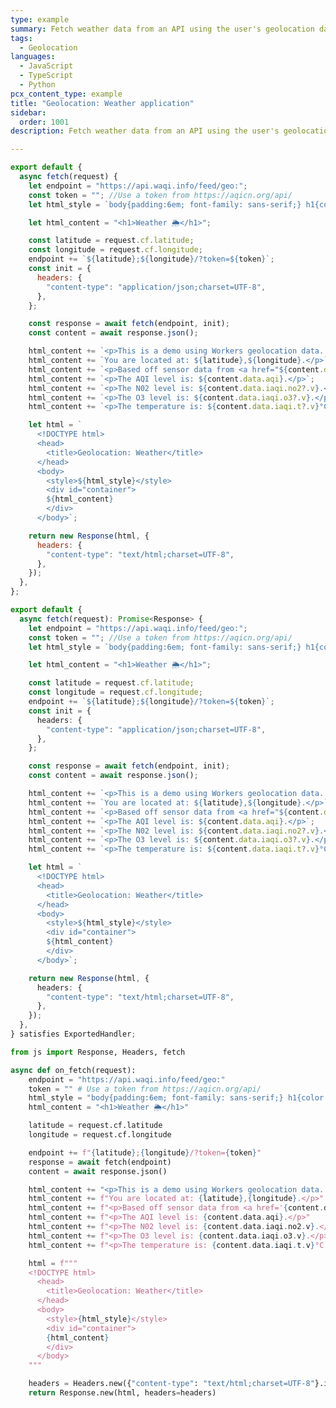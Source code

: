 ```yaml
---
type: example
summary: Fetch weather data from an API using the user's geolocation data.
tags:
  - Geolocation
languages:
  - JavaScript
  - TypeScript
  - Python
pcx_content_type: example
title: "Geolocation: Weather application"
sidebar:
  order: 1001
description: Fetch weather data from an API using the user's geolocation data.

---
```



<Tabs> <TabItem label="JavaScript" icon="seti:javascript">

```js
export default {
  async fetch(request) {
    let endpoint = "https://api.waqi.info/feed/geo:";
    const token = ""; //Use a token from https://aqicn.org/api/
    let html_style = `body{padding:6em; font-family: sans-serif;} h1{color:#f6821f}`;

    let html_content = "<h1>Weather 🌦</h1>";

    const latitude = request.cf.latitude;
    const longitude = request.cf.longitude;
    endpoint += `${latitude};${longitude}/?token=${token}`;
    const init = {
      headers: {
        "content-type": "application/json;charset=UTF-8",
      },
    };

    const response = await fetch(endpoint, init);
    const content = await response.json();

    html_content += `<p>This is a demo using Workers geolocation data. </p>`;
    html_content += `You are located at: ${latitude},${longitude}.</p>`;
    html_content += `<p>Based off sensor data from <a href="${content.data.city.url}">${content.data.city.name}</a>:</p>`;
    html_content += `<p>The AQI level is: ${content.data.aqi}.</p>`;
    html_content += `<p>The N02 level is: ${content.data.iaqi.no2?.v}.</p>`;
    html_content += `<p>The O3 level is: ${content.data.iaqi.o3?.v}.</p>`;
    html_content += `<p>The temperature is: ${content.data.iaqi.t?.v}°C.</p>`;

    let html = `
      <!DOCTYPE html>
      <head>
        <title>Geolocation: Weather</title>
      </head>
      <body>
        <style>${html_style}</style>
        <div id="container">
        ${html_content}
        </div>
      </body>`;

    return new Response(html, {
      headers: {
        "content-type": "text/html;charset=UTF-8",
      },
    });
  },
};
```

</TabItem> <TabItem label="TypeScript" icon="seti:typescript">

```ts
export default {
  async fetch(request): Promise<Response> {
    let endpoint = "https://api.waqi.info/feed/geo:";
    const token = ""; //Use a token from https://aqicn.org/api/
    let html_style = `body{padding:6em; font-family: sans-serif;} h1{color:#f6821f}`;

    let html_content = "<h1>Weather 🌦</h1>";

    const latitude = request.cf.latitude;
    const longitude = request.cf.longitude;
    endpoint += `${latitude};${longitude}/?token=${token}`;
    const init = {
      headers: {
        "content-type": "application/json;charset=UTF-8",
      },
    };

    const response = await fetch(endpoint, init);
    const content = await response.json();

    html_content += `<p>This is a demo using Workers geolocation data. </p>`;
    html_content += `You are located at: ${latitude},${longitude}.</p>`;
    html_content += `<p>Based off sensor data from <a href="${content.data.city.url}">${content.data.city.name}</a>:</p>`;
    html_content += `<p>The AQI level is: ${content.data.aqi}.</p>`;
    html_content += `<p>The N02 level is: ${content.data.iaqi.no2?.v}.</p>`;
    html_content += `<p>The O3 level is: ${content.data.iaqi.o3?.v}.</p>`;
    html_content += `<p>The temperature is: ${content.data.iaqi.t?.v}°C.</p>`;

    let html = `
      <!DOCTYPE html>
      <head>
        <title>Geolocation: Weather</title>
      </head>
      <body>
        <style>${html_style}</style>
        <div id="container">
        ${html_content}
        </div>
      </body>`;

    return new Response(html, {
      headers: {
        "content-type": "text/html;charset=UTF-8",
      },
    });
  },
} satisfies ExportedHandler;
```

</TabItem> <TabItem label="Python" icon="seti:python">

```py
from js import Response, Headers, fetch

async def on_fetch(request):
    endpoint = "https://api.waqi.info/feed/geo:"
    token = "" # Use a token from https://aqicn.org/api/
    html_style = "body{padding:6em; font-family: sans-serif;} h1{color:#f6821f}"
    html_content = "<h1>Weather 🌦</h1>"

    latitude = request.cf.latitude
    longitude = request.cf.longitude

    endpoint += f"{latitude};{longitude}/?token={token}"
    response = await fetch(endpoint)
    content = await response.json()

    html_content += "<p>This is a demo using Workers geolocation data. </p>"
    html_content += f"You are located at: {latitude},{longitude}.</p>"
    html_content += f"<p>Based off sensor data from <a href='{content.data.city.url}'>{content.data.city.name}</a>:</p>"
    html_content += f"<p>The AQI level is: {content.data.aqi}.</p>"
    html_content += f"<p>The N02 level is: {content.data.iaqi.no2.v}.</p>"
    html_content += f"<p>The O3 level is: {content.data.iaqi.o3.v}.</p>"
    html_content += f"<p>The temperature is: {content.data.iaqi.t.v}°C.</p>"

    html = f"""
    <!DOCTYPE html>
      <head>
        <title>Geolocation: Weather</title>
      </head>
      <body>
        <style>{html_style}</style>
        <div id="container">
        {html_content}
        </div>
      </body>
    """

    headers = Headers.new({"content-type": "text/html;charset=UTF-8"}.items())
    return Response.new(html, headers=headers)
```

</TabItem> </Tabs>
